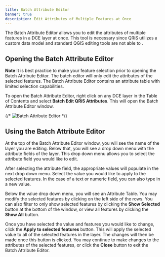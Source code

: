 ```yaml
---
title: Batch Attribute Editor
banner: true
description: Edit Attributes of Multiple Features at Once
---
```


The Batch Attribute Editor allows you to edit the attributes of multiple features in a DCE layer at once. This tool is necessary since QRiS utilizes a custom data model and standard QGIS editing tools are not able to . 

## Opening the Batch Attribute Editor

**Note** It is best practice to make your feature selection prior to opening the Batch Attribute Editor. The batch editor will only edit the attributes of the selected features. The Batch Attribute Editor contains an attribute table with limited selection capabilities. 

To open the Batch Attribute Editor, right click on any DCE layer in the Table of Contents and select **Batch Edit QRiS Attributes**. This will open the Batch Attribute Editor window.

{/* ![Batch Attribute Editor](/images/software-help/batch-attribute-editor.png) */}

## Using the Batch Attribute Editor

At the top of the Batch Attribute Editor window, you will see the name of the layer you are editing. Below that, you will see a drop down menu with the attribute fields of the layer. This drop down menu allows you to select the attribute field you would like to edit.

After selecting the attribute field, the appropriate values will populate in the next drop down menu. Select the value you would like to apply to the selected features. In the case of a text or numeric field, you can also type in a new value.

Below the value drop down menu, you will see an Attribute Table. You may modify the selected features by clicking on the left side of the rows. You can also filter to only show selected features by clicking the **Show Selected** button at the bottom of the window, or view all features by clicking the **Show All** button.

Once you have selected the value and features you would like to change, click the **Apply to selected features** button. This will apply the selected value to all of the selected features in the layer. The changes will then be made once this button is clicked. You may continue to make changes to the attributes of the selected features, or click the **Close** button to exit the Batch Attribute Editor.

